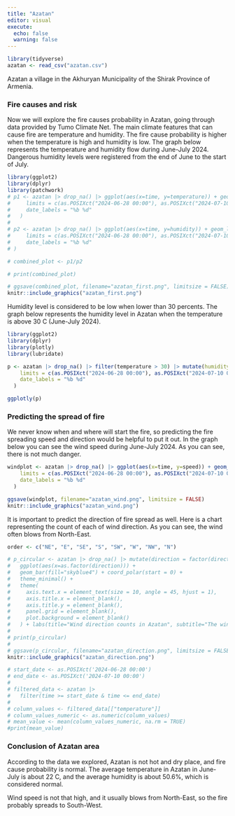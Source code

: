 ```yaml
---
title: "Azatan"
editor: visual
execute:
  echo: false
  warning: false
---
```


```r
library(tidyverse)
azatan <- read_csv("azatan.csv")
```

Azatan a village in the Akhuryan Municipality of the Shirak Province of Armenia.

### Fire causes and risk

Now we will explore the fire causes probability in Azatan, going through data provided by Tumo Climate Net. The main climate features that can cause fire are temperature and humidity. The fire cause probability is higher when the temperature is high and humidity is low. The graph below represents the temperature and humidity flow during June-July 2024. Dangerous humidity levels were registered from the end of June to the start of July.

```r
library(ggplot2)
library(dplyr)
library(patchwork)
# p1 <- azatan |> drop_na() |> ggplot(aes(x=time, y=temperature)) + geom_line(color="darkblue") + geom_smooth(color="white") + theme_minimal() + labs(subtitle="Dangerous humidity levels were registered from the end of June to the start of July", x=NULL, y="Temperatue", title="Temperature and Humidity in Azatan") + scale_x_datetime(
#     limits = c(as.POSIXct("2024-06-28 00:00"), as.POSIXct("2024-07-10 00:00")),
#     date_labels = "%b %d"
#   )
# 
# p2 <- azatan |> drop_na() |> ggplot(aes(x=time, y=humidity)) + geom_line(aes(color=if_else(humidity<30,"too_low", "normal")))+ scale_color_manual(values = c("too_low"="red", normal="orange"), guide="none") + theme_minimal() + labs(x="Time", y="Humidity") + scale_x_datetime(
#     limits = c(as.POSIXct("2024-06-28 00:00"), as.POSIXct("2024-07-10 00:00")),
#     date_labels = "%b %d"
# )

# combined_plot <- p1/p2

# print(combined_plot)

# ggsave(combined_plot, filename="azatan_first.png", limitsize = FALSE)
knitr::include_graphics("azatan_first.png")
```

Humidity level is considered to be low when lower than 30 percents. The graph below represents the humidity level in Azatan when the temperature is above 30 C (June-July 2024).

```r
library(ggplot2)
library(dplyr)
library(plotly)
library(lubridate)

p <- azatan |> drop_na() |> filter(temperature > 30) |> mutate(humidity_level = factor(if_else(humidity < 30, "Too low", "Normal"))) |> ggplot(aes(x = time, y = temperature, alpha = 0.5)) + geom_point(aes(color = humidity_level)) + scale_color_manual(values = c("Too low" = "firebrick1", "Normal" = "steelblue1")) + theme_bw() + labs(title="Humidity level in Azatan", subtitle="Humidity levels are lower than normal", color = "Humidity level", x = "Time", y = "Temperature") + scale_alpha_continuous(guide = "none") + scale_x_datetime(
    limits = c(as.POSIXct("2024-06-28 00:00"), as.POSIXct("2024-07-10 00:00")),
    date_labels = "%b %d"
  )

ggplotly(p)

```

### Predicting the spread of fire

We never know when and where will start the fire, so predicting the fire spreading speed and direction would be helpful to put it out. In the graph below you can see the wind speed during June-July 2024. As you can see, there is not much danger.

```r
windplot <- azatan |> drop_na() |> ggplot(aes(x=time, y=speed)) + geom_jitter(aes(color=if_else(speed<15,"normal", "too_high"), alpha=0.5))+ scale_color_manual(values = c("normal"="black", too_high="darkred"), labels=c("normal"="Normal Speed", "too_high"="High Speed")) + scale_alpha_continuous(guide = "none") + geom_smooth(color="white") + theme_minimal() + labs(title="Wind speed in Azatan", x ="Time", y="Speed", color="Wind speed") + scale_x_datetime(
    limits = c(as.POSIXct("2024-06-28 00:00"), as.POSIXct("2024-07-10 00:00")),
    date_labels = "%b %d"
  )

ggsave(windplot, filename="azatan_wind.png", limitsize = FALSE)
knitr::include_graphics("azatan_wind.png")
```

It is important to predict the direction of fire spread as well. Here is a chart representing the count of each of wind direction. As you can see, the wind often blows from North-East.

```r
order <- c("NE", "E", "SE", "S", "SW", "W", "NW", "N")

# p_circular <- azatan |> drop_na() |> mutate(direction = factor(direction, levels = order)) |>
#   ggplot(aes(x=as.factor(direction))) + 
#   geom_bar(fill="skyblue4") + coord_polar(start = 0) +
#   theme_minimal() +
#   theme(
#     axis.text.x = element_text(size = 10, angle = 45, hjust = 1),
#     axis.title.x = element_blank(),  
#     axis.title.y = element_blank(), 
#     panel.grid = element_blank(),
#     plot.background = element_blank()
#   ) + labs(title="Wind direction counts in Azatan", subtitle="The wind often blows from North-East")
# 
# print(p_circular) 
# 
# ggsave(p_circular, filename="azatan_direction.png", limitsize = FALSE)
knitr::include_graphics("azatan_direction.png")

# start_date <- as.POSIXct('2024-06-28 00:00')
# end_date <- as.POSIXct('2024-07-10 00:00')
# 
# filtered_data <- azatan |>
#   filter(time >= start_date & time <= end_date)
# 
# column_values <- filtered_data[["temperature"]]
# column_values_numeric <- as.numeric(column_values)
# mean_value <- mean(column_values_numeric, na.rm = TRUE)
#print(mean_value)
```

### Conclusion of Azatan area

According to the data we explored, Azatan is not hot and dry place, and fire cause probability is normal. The average temperature in Azatan in June-July is about 22 C, and the average humidity is about 50.6%, which is considered normal.

Wind speed is not that high, and it usually blows from North-East, so the fire probably spreads to South-West.
